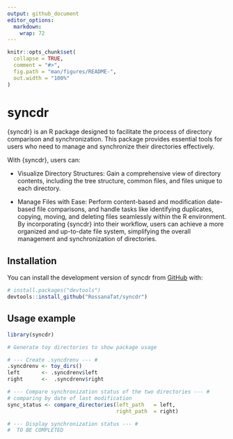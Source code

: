 ```yaml
---
output: github_document
editor_options: 
  markdown: 
    wrap: 72
---
```


<!-- README.md is generated from README.Rmd. Please edit that file -->

```r
knitr::opts_chunk$set(
  collapse = TRUE,
  comment = "#>",
  fig.path = "man/figures/README-",
  out.width = "100%"
)
```

# syncdr

<!-- badges: start -->

<!-- badges: end -->

{syncdr} is an R package designed to facilitate the process of directory
comparison and synchronization. This package provides essential tools
for users who need to manage and synchronize their directories
effectively.

With {syncdr}, users can:

-   Visualize Directory Structures: Gain a comprehensive view of
    directory contents, including the tree structure, common files, and
    files unique to each directory.

-   Manage Files with Ease: Perform content-based and modification
    date-based file comparisons, and handle tasks like identifying
    duplicates, copying, moving, and deleting files seamlessly within
    the R environment. By incorporating {syncdr} into their workflow,
    users can achieve a more organized and up-to-date file system,
    simplifying the overall management and synchronization of
    directories.

## Installation

You can install the development version of syncdr from
[GitHub](https://github.com/) with:

``` r
# install.packages("devtools")
devtools::install_github("RossanaTat/syncdr")
```

## Usage example

```r

library(syncdr)

# Generate toy directories to show package usage

# --- Create .syncdrenv --- #
.syncdrenv <- toy_dirs()
left       <- .syncdrenv$left
right      <-  .syncdrenv$right

# --- Compare synchronization status of the two directories --- #
# comparing by date of last modification
sync_status <- compare_directories(left_path   = left,
                                   right_path  = right)

# --- Display synchronization status --- #
#  TO BE COMPLETED


```

